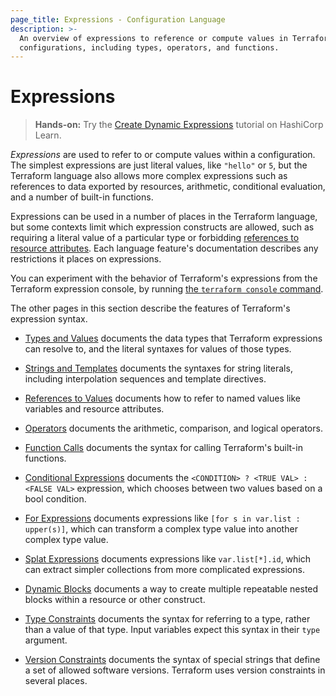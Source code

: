 ```yaml
---
page_title: Expressions - Configuration Language
description: >-
  An overview of expressions to reference or compute values in Terraform
  configurations, including types, operators, and functions.
---
```


# Expressions

> **Hands-on:** Try the [Create Dynamic Expressions](https://learn.hashicorp.com/tutorials/terraform/expressions?in=terraform/configuration-language&utm_source=WEBSITE&utm_medium=WEB_IO&utm_offer=ARTICLE_PAGE&utm_content=DOCS) tutorial on HashiCorp Learn.

_Expressions_ are used to refer to or compute values within a configuration.
The simplest expressions are just literal values, like `"hello"` or `5`,
but the Terraform language also allows more complex expressions such as
references to data exported by resources, arithmetic, conditional evaluation,
and a number of built-in functions.

Expressions can be used in a number of places in the Terraform language,
but some contexts limit which expression constructs are allowed,
such as requiring a literal value of a particular type or forbidding
[references to resource attributes](/language/expressions/references#references-to-resource-attributes).
Each language feature's documentation describes any restrictions it places on
expressions.

You can experiment with the behavior of Terraform's expressions from
the Terraform expression console, by running
[the `terraform console` command](/cli/commands/console).

The other pages in this section describe the features of Terraform's
expression syntax.

- [Types and Values](/language/expressions/types)
  documents the data types that Terraform expressions can resolve to, and the
  literal syntaxes for values of those types.

- [Strings and Templates](/language/expressions/strings)
  documents the syntaxes for string literals, including interpolation sequences
  and template directives.

- [References to Values](/language/expressions/references)
  documents how to refer to named values like variables and resource attributes.

- [Operators](/language/expressions/operators)
  documents the arithmetic, comparison, and logical operators.

- [Function Calls](/language/expressions/function-calls)
  documents the syntax for calling Terraform's built-in functions.

- [Conditional Expressions](/language/expressions/conditionals)
  documents the `<CONDITION> ? <TRUE VAL> : <FALSE VAL>` expression, which
  chooses between two values based on a bool condition.

- [For Expressions](/language/expressions/for)
  documents expressions like `[for s in var.list : upper(s)]`, which can
  transform a complex type value into another complex type value.

- [Splat Expressions](/language/expressions/splat)
  documents expressions like `var.list[*].id`, which can extract simpler
  collections from more complicated expressions.

- [Dynamic Blocks](/language/expressions/dynamic-blocks)
  documents a way to create multiple repeatable nested blocks within a resource
  or other construct.

- [Type Constraints](/language/expressions/type-constraints)
  documents the syntax for referring to a type, rather than a value of that
  type. Input variables expect this syntax in their `type` argument.

- [Version Constraints](/language/expressions/version-constraints)
  documents the syntax of special strings that define a set of allowed software
  versions. Terraform uses version constraints in several places.
